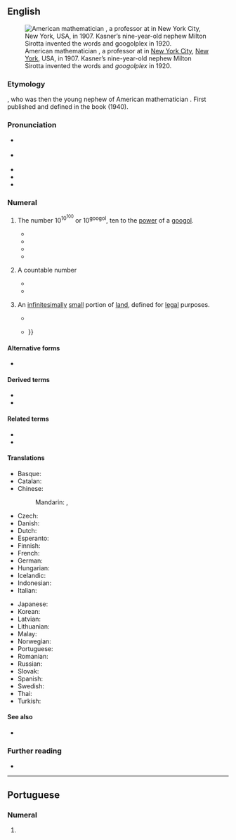 ==English==
{{was wotd|2016|September|4}}
[[File:PSM V70 D187 Edward Kasner.jpg|thumb|American mathematician {{w|Edward Kasner}}, a professor at {{w|Columbia University}} in [[New York City]], [[New York]], USA, in 1907. Kasner’s nine-year-old nephew Milton Sirotta invented the words {{m|en|googol}} and ''googolplex'' in 1920.]]

===Etymology===
{{suffix|en|googol|plex}}, {{coin|en|w=-|nocap=1|Milton Sirotta|in=1920}} who was then the young nephew of American mathematician {{w|Edward Kasner}}. First published and defined in the book ''{{w|Mathematics and the Imagination}}'' (1940).

===Pronunciation===
* {{a|RP}} {{IPA|en|/ˈɡuːɡəlplɛks/|/ˈɡuːɡɒl-/}}
* {{a|GA}} {{IPA|en|/ˈɡuɡəlplɛks/|/ˈɡuɡɑl-/}}
* {{audio|en|en-au-googolplex.ogg|Audio (AU)}}
* {{hyphenation|en|goo|gol|plex}}
* {{homophones|en|Googleplex}}

===Numeral===
{{en-noun}}

# {{cln|en|cardinal numbers}} The number <math>10^{10^{100}}</math> or <math>10^\text{googol}</math>, ten to the [[power]] of a [[googol]]. {{defdate|from 1920.}}
#* {{quote-book|en|author=Edward Kasner|authorlink=Edward Kasner|author2=James [Roy] Newman|authorlink2=James R. Newman|chapter=New Names for Old|title={{w|Mathematics and the Imagination}}|location=New York, N.Y.|publisher={{w|Simon & Schuster}}|year=1940|page=23|oclc=525772|passage=The name "googol" was invented by a child (Dr. Kasner's nine-year-old nephew) who was asked to think up a name for a very big number, namely, 1 with a hundred zeros after it. He was very certain that this number was not infinite, and therefore equally certain that it had to have a name. At the same time that he suggested "googol" he gave a name for a still larger number: "'''Googolplex'''." A '''googolplex''' is much larger than a googol, but is still finite, as the inventor of the name was quick to point out. It was first suggested that a '''googolplex''' should be 1, followed by writing zeros until you got tired. This is a description of what would happen if one actually tried to write a '''googolplex''', but different people get tired at different times and it would never do to have [[w:Primo Carnera|[Primo] Carnera]] a better mathematician than Dr. [[w:Albert Einstein|[Albert] Einstein]], simply because he had more endurance. The '''googolplex''' then, is a specific finite number, with so many zeros after the 1 that the number of zeros is a googol. A '''googolplex''' is much bigger than a googol, much bigger than a googol times a googol. A googol times a googol would be 1 with 200 zeros, whereas a '''googolplex''' is one with a googol of zeros. You will get some idea of the size of this very large but finite number from the fact that there would not be enough room to write it, if you went to the farthest star, touring all the nebulae and putting down zeros every inch of the way.}}
#* {{quote-journal|en|editor=[[w:John W. Campbell|John Wood Campbell Jr.]]|magazine={{w|Analog Science Fiction and Fact}}|location=New York, N.Y.|publisher=[[w:Condé Nast|Condé Nast Publications]]|year=1952|page=164|oclc=174072257|passage=Consider that we can start with one '''googolplex''' and count: two '''googolplexes''', three '''googolplexes''' and so on up to a '''googolplex googolplexes''' and beyond—and still not have reached infinity.}}
#* {{quote-book|en|author=Carl Sagan|authorlink=Carl Sagan|chapter=chapter IX|title=[[w:Cosmos (Carl Sagan book)|Cosmos]]|location=New York, N.Y.|publisher={{w|Random House}}|year=1980|isbn=978-0-394-50294-6|passage=If the universe were packed solid with neutrons, say, so there was no empty space anywhere, there would still only be about 10<sup>128</sup> particles in it, quite a bit more than a googol but trivially small compared to a '''googolplex'''.}}
#* {{quote-book|en|author=K. G. Johansson|title=Googolplex|location=[Sweden?]|publisher=Affront|year=2015|isbn=978-91-87585-36-4|passage=The theoretical number of nucleic acids in DNA, Jack had heard centuries ago, was ten to the power of one hundred and twenty thousand. He couldn't even imagine a number that would hold the set of possible universes, meaning every possible state and position for every particle in every Planck time. '''Googolplex''', he thought, 1 followed by a googol of zeroes: '''googolplex''' raised to the power of '''googolplex'''.}}
# {{lb|en|figuratively}} A countable number
#* {{quote-book|en|author=Don N[elson] Page|authorlink=Don Page (physicist)|chapter=Our Place in the Vast Universe|editor={{w|Melville Y. Stewart}}|title=Science and Religion in Dialogue|location=Malden, Mass.|publisher={{w|Wiley-Blackwell}}|year=2010|volume=I|page=371|isbn=978-1-4051-8921-7|passage=[[w:inflation (cosmology)|Inflationary theory]] suggests that the entirety of space is vastly larger. [[quantum theory|Quantum theory]] suggests that there are many different copies of space of the same basic kind as ours (same laws of physics). [[string theory|String theory]] further suggests that there may be many different kinds of space. This whole collection of '''googolplexes''' of galaxies within each of '''googolplexes''' of different spaces within each of googols of kinds of space makes up an enormously vast universe or multiverse.}}
#* {{quote-book|en|author=John [Herbert] Varley|authorlink=John Varley (author)|title=Dark Lightning|location=New York, N.Y.|publisher={{w|Ace Books}}|year=2014|isbn=978-0-425-27407-1|passage=In some unimaginable future, the universe will stretch so thin that the light from one galaxy would be unable to reach any other galaxy. Eventually, all the stars would burn out, and the universe would consist of the dead cinders of stars, black holes, and uncountable '''googolplexes''' of cubic light-years of cold, empty space.}}
# {{lb|en|US|real estate|nonstandard|rare}} An [[infinitesimally]] [[small]] portion of [[land]], defined for [[legal]] purposes.
#* {{quote-journal|en|magazine=[[w:Newsweek|Newsweek: The International Newsmagazine]]|location=New York, N.Y.|publisher=Newsweek LLC|year=1962|volume=60|page=54|issn=0028-9604|oclc=609642093|passage=To a mathematician, a '''googolplex''' is the figure 1 followed by a googol of zeroes (a googol being the figure 1 followed by a mere 100 zeroes). To a real-estate man, it's one infinitesimal parcel of a plot of land.}}
#* {{quote-book|en|author=Ralph E. Boyer|title=Florida Real Estate Transactions|location=New York, N.Y.|publisher=[[w:LexisNexis|Matthew Bender & Co.]]|year=1976|pages=930–931|oclc=1731075|passage=Competition among bidders eventually resulted in the discovery of the "'''Googolplex'''," a quantity supposedly as near to nothing as possible—one over one with countless zeros [as the size of the portion of land the bidder would accept as security for a tax lien]. This, however, was not the limit of minuteness. The "'''Googolplex''' of a '''Googolplex'''," or "Gee Gee" for short, became the common bid in the sale of City of Miami tax certificates. There has apparently been no authoritative determination of the effect of an outstanding Miami tax certificate {{...}}}}

====Alternative forms====
* {{l|en|googleplex}} {{qualifier|misspelling}}

====Derived terms====
* {{l|en|googolplexplex}}
* {{l|en|googolplexth}}

====Related terms====
* {{l|en|googol}}
* {{l|en|googolth}}

====Translations====
{{trans-top|ten to the power of a googol}}
* Basque: {{t|eu|googolplex}}
* Catalan: {{t+|ca|googolplex}}
* Chinese:
*: Mandarin: {{t|cmn|古戈爾普勒克斯|sc=Hani}}, {{t|cmn|古戈尔普勒克斯|tr=gǔgē'ěrpǔlēikèsī|sc=Hani}}
* Czech: {{t|cs|googolplex}}
* Danish: {{t|da|googolplex}}
* Dutch: {{t+|nl|googolplex}}
* Esperanto: {{t|eo|gugloplekso}}
* Finnish: {{t+|fi|googolplex}}
* French: {{t+|fr|gogolplex}}
* German: {{t+|de|Googolplex}}
* Hungarian: {{t|hu|googolplex}}
* Icelandic: {{t|is|googolplex}}
* Indonesian: {{t|id|googolplex}}
* Italian: {{t+|it|googolplex}}
{{trans-mid}}
* Japanese: {{t|ja|グーゴルプレックス|tr=gūgoru-purekkusu}}
* Korean: {{t|ko|구골플렉스}}
* Latvian: {{t|lv|gugolplekss}}
* Lithuanian: {{t|lt|gugolpleksas}}
* Malay: {{t|ms|googolpleks}}
* Norwegian: {{t|no|googolplex}}
* Portuguese: {{t+|pt|googolplex}}
* Romanian: {{t|ro|googolplex}}
* Russian: {{t+|ru|гуголплекс}}
* Slovak: {{t|sk|googolplex}}
* Spanish: {{t|es|googolplex}}
* Swedish: {{t+|sv|googolplex}}
* Thai: {{t|th|กูกอลเพลกซ์|tr=googonplék}}
* Turkish: {{t+|tr|googolplex}}
{{trans-bottom}}

====See also====
* {{l|en|Googleplex}}

===Further reading===
* {{pedia}}

----

==Portuguese==

===Numeral===
{{head|pt|numeral|g=m}}

# {{cln|pt|cardinal numbers}} {{l|en|googolplex}} {{gloss|ten to the power of a googol}}